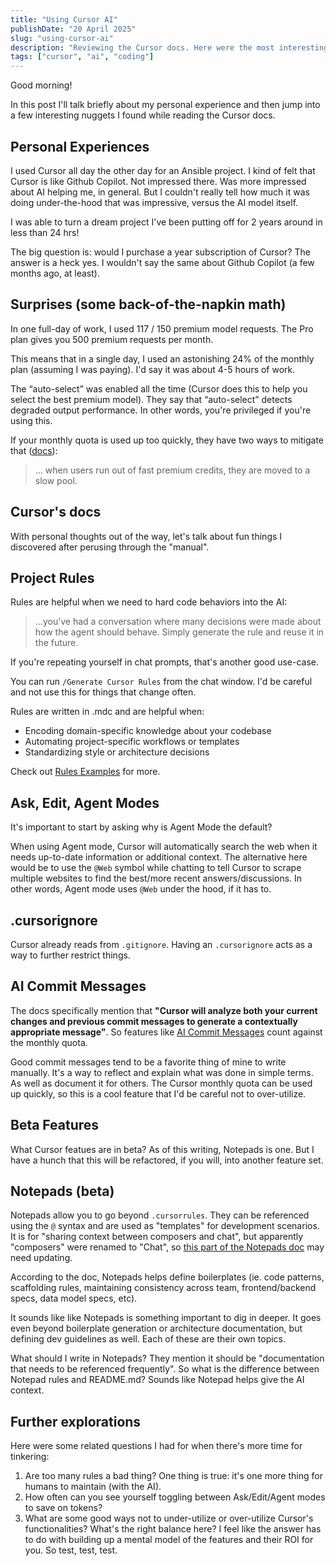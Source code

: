 ```yaml
---
title: "Using Cursor AI"
publishDate: "20 April 2025"
slug: "using-cursor-ai"
description: "Reviewing the Cursor docs. Here were the most interesting things I discovered."
tags: ["cursor", "ai", "coding"]
---
```


Good morning!

In this post I'll talk briefly about my personal experience and then jump into a few interesting nuggets I found while reading the Cursor docs.

## Personal Experiences

I used Cursor all day the other day for an Ansible project. I kind of felt that Cursor is like Github Copilot. Not impressed there. Was more impressed about AI helping me, in general. But I couldn't really tell how much it was doing under-the-hood that was impressive, versus the AI model itself. 

I was able to turn a dream project I've been putting off for 2 years around in less than 24 hrs!

The big question is: would I purchase a year subscription of Cursor? The answer is a heck yes. I wouldn't say the same about Github Copilot (a few months ago, at least).

## Surprises (some back-of-the-napkin math)

In one full-day of work, I used 117 / 150 premium model requests. The Pro plan gives you 500 premium requests per month. 

This means that in a single day, I used an astonishing 24% of the monthly plan (assuming I was paying). I'd say it was about 4-5 hours of work.

The “auto-select” was enabled all the time (Cursor does this to help you select the best premium model). They say that “auto-select” detects degraded output performance. In other words, you're privileged if you're using this.

If your monthly quota is used up too quickly, they have two ways to mitigate that ([docs](https://docs.cursor.com/account/plans-and-usage)):

> ... when users run out of fast premium credits, they are moved to a slow pool. 

## Cursor's docs

With personal thoughts out of the way, let's talk about fun things I discovered after perusing through the "manual".

## Project Rules

Rules are helpful when we need to hard code behaviors into the AI:

> ...you’ve had a conversation where many decisions were made about how the agent should behave. Simply generate the rule and reuse it in the future.

If you're repeating yourself in chat prompts, that's another good use-case.

You can run `/Generate Cursor Rules` from the chat window. I'd be careful and not use this for things that change often.

Rules are written in .mdc and are helpful when:

* Encoding domain-specific knowledge about your codebase
* Automating project-specific workflows or templates
* Standardizing style or architecture decisions

Check out [Rules Examples](https://docs.cursor.com/context/rules#examples) for more.

## Ask, Edit, Agent Modes

It's important to start by asking why is Agent Mode the default?

When using Agent mode, Cursor will automatically search the web when it needs up-to-date information or additional context. The alternative here would be to use the `@Web` symbol while chatting to tell Cursor to scrape multiple websites to find the best/more recent answers/discussions. In other words, Agent mode uses `@Web` under the hood, if it has to.

## .cursorignore

Cursor already reads from `.gitignore`. Having an `.cursorignore` acts as a way to further restrict things.

## AI Commit Messages

The docs specifically mention that **"Cursor will analyze both your current changes and previous commit messages to generate a contextually appropriate message"**. So features like [AI Commit Messages](https://docs.cursor.com/more/ai-commit-message) count against the monthly quota.

Good commit messages tend to be a favorite thing of mine to write manually. It's a way to reflect and explain what was done in simple terms. As well as document it for others. The Cursor monthly quota can be used up quickly, so this is a cool feature that I'd be careful not to over-utilize.

## Beta Features

What Cursor featues are in beta? As of this writing, Notepads is one. But I have a hunch that this will be refactored, if you will, into another feature set.

## Notepads (beta)

Notepads allow you to go beyond `.cursorrules`. They can be referenced using the `@` syntax and are used as "templates" for development scenarios. It is for "sharing context between composers and chat", but apparently "composers" were renamed to "Chat", so [this part of the Notepads doc](https://docs.cursor.com/beta/notepads) may need updating.

According to the doc, Notepads helps define boilerplates (ie. code patterns, scaffolding rules, maintaining consistency across team, frontend/backend specs, data model specs, etc).

It sounds like like Notepads is something important to dig in deeper. It goes even beyond boilerplate generation or architecture documentation, but defining dev guidelines as well. Each of these are their own topics.

What should I write in Notepads? They mention it should be "documentation that needs to be referenced frequently". So what is the difference between Notepad rules and README.md? Sounds like Notepad helps give the AI context.

## Further explorations

Here were some related questions I had for when there's more time for tinkering:

1. Are too many rules a bad thing? One thing is true: it's one more thing for humans to maintain (with the AI).
2. How often can you see yourself toggling between Ask/Edit/Agent modes to save on tokens?
3. What are some good ways not to under-utilize or over-utilize Cursor's functionalities? What's the right balance here? I feel like the answer has to do with building up a mental model of the features and their ROI for you. So test, test, test.